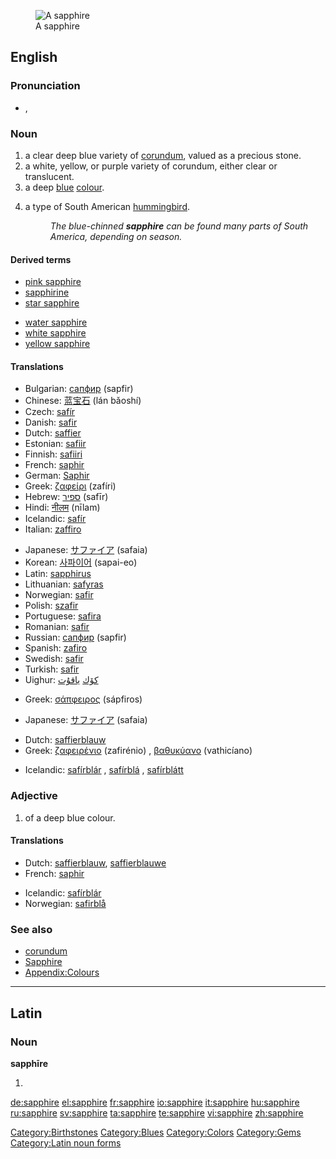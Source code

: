 [[Image:Szafir, RPA.jpg|thumb|A sapphire]]
==English==
{{wikipedia}}
===Pronunciation===
* {{a|UK}} {{IPA|/ˈsæf.aɪ.ə(ɹ)/}}, {{SAMPA|/"s{f.aI.@(r)/}}
{{rfap}}

===Noun===
{{en-noun}}

# a clear deep blue variety of [[corundum]], valued as a precious stone.
# a white, yellow, or purple variety of corundum, either clear or translucent.
# a deep [[blue]] [[colour]].
#:{{colour panel|sapphire|164771}}
# a type of South American [[hummingbird]].
#: ''The blue-chinned '''sapphire''' can be found many parts of South America, depending on season.''

====Derived terms====
{{rel-top|Derived terms}}
* [[pink sapphire]]
* [[sapphirine]]
* [[star sapphire]]
{{rel-mid}}
* [[water sapphire]]
* [[white sapphire]]
* [[yellow sapphire]]
{{rel-bottom}}

====Translations====
{{trans-top|gem}}
* Bulgarian: [[сапфир]] (sapfir)
* Chinese: [[蓝]][[宝石]] (lán bǎoshí)
* Czech: [[safír]] {{m}}
* Danish: [[safir]] {{c}}
* Dutch: [[saffier]] {{m}}
* Estonian: [[safiir]]
* Finnish: [[safiiri]]
* French: [[saphir]] {{m}}
* German: [[Saphir]]
* Greek: [[ζαφείρι]] (zafíri) {{n}}
* Hebrew: [[ספיר]] (safīr)
* Hindi: [[नीलम]] (nīlam) {{m}}
* Icelandic: [[safír]] {{m}}
* Italian: [[zaffiro]] {{m}}
{{trans-mid}}
* Japanese: [[サファイア]] (safaia)
* Korean: [[사파이어]] (sapai-eo)
* Latin: [[sapphirus]] {{f}}
* Lithuanian: [[safyras]]
* Norwegian: [[safir]]
* Polish: [[szafir]] {{m}}
* Portuguese: [[safira]] {{f}}
* Romanian: [[safir]]
* Russian: [[сапфир]] (sapfir) {{m}}
* Spanish: [[zafiro]] {{m}}
* Swedish: [[safir]] {{c}}
* Turkish: [[safir]]
* Uighur: [[كۆك]] [[ياقۇت]]
{{trans-bottom}}

{{trans-top|corundum}}
* Greek: [[σάπφειρος]] (sápfiros) {{m}}
{{trans-mid}}
* Japanese: [[サファイア]] (safaia)
{{trans-bottom}}

{{trans-top|colour}}
* Dutch: [[saffierblauw]] {{n}}
* Greek: [[ζαφειρένιο]] (zafirénio) {{n}}, [[βαθυκύανο]] (vathicíano) {{n}}
{{trans-mid}}
* Icelandic: [[safírblár]] {{m}}, [[safírblá]] {{f}}, [[safírblátt]] {{n}}
{{trans-bottom}}

{{trans-top|type of hummingbird}}
{{trans-mid}}
{{trans-bottom}}

===Adjective===
{{en-adj}}

# of a deep blue colour.

====Translations====
{{trans-top|colour}}
* Dutch: [[saffierblauw]], [[saffierblauwe]]
* French: [[saphir]] {{m|f}}
{{trans-mid}}
* Icelandic: [[safírblár]]
* Norwegian: [[safirblå]]
{{trans-bottom}}

===See also===
* [[corundum]]
* [[Sapphire]]
* [[Appendix:Colours]]

[[Category:Birthstones]]
[[Category:Blues]]
[[Category:Colors]]
[[Category:Gems]]

----

==Latin==

===Noun===
'''sapphīre''' {{f}}

# {{inflection of|sapphirus#Latin|sapphīrus|voc|s}}

[[Category:Latin noun forms]]

[[de:sapphire]]
[[el:sapphire]]
[[fr:sapphire]]
[[io:sapphire]]
[[it:sapphire]]
[[hu:sapphire]]
[[ru:sapphire]]
[[sv:sapphire]]
[[ta:sapphire]]
[[te:sapphire]]
[[vi:sapphire]]
[[zh:sapphire]]